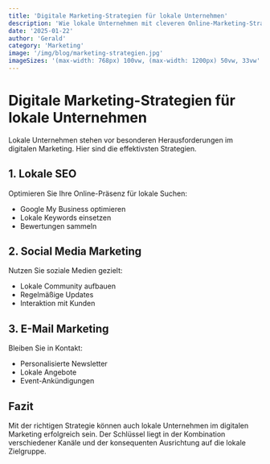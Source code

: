 ```yaml
---
title: 'Digitale Marketing-Strategien für lokale Unternehmen'
description: 'Wie lokale Unternehmen mit cleveren Online-Marketing-Strategien ihre Zielgruppe erreichen und den Umsatz steigern können.'
date: '2025-01-22'
author: 'Gerald'
category: 'Marketing'
image: '/img/blog/marketing-strategien.jpg'
imageSizes: '(max-width: 768px) 100vw, (max-width: 1200px) 50vw, 33vw'
---
```


# Digitale Marketing-Strategien für lokale Unternehmen

Lokale Unternehmen stehen vor besonderen Herausforderungen im digitalen Marketing. Hier sind die effektivsten Strategien.

## 1. Lokale SEO

Optimieren Sie Ihre Online-Präsenz für lokale Suchen:

- Google My Business optimieren
- Lokale Keywords einsetzen
- Bewertungen sammeln

## 2. Social Media Marketing

Nutzen Sie soziale Medien gezielt:

- Lokale Community aufbauen
- Regelmäßige Updates
- Interaktion mit Kunden

## 3. E-Mail Marketing

Bleiben Sie in Kontakt:

- Personalisierte Newsletter
- Lokale Angebote
- Event-Ankündigungen

## Fazit

Mit der richtigen Strategie können auch lokale Unternehmen im digitalen Marketing erfolgreich sein. Der Schlüssel liegt in der Kombination verschiedener Kanäle und der konsequenten Ausrichtung auf die lokale Zielgruppe.
